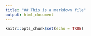 ```yaml
---
title: "## This is a markdown file"
output: html_document
---
```


```r
knitr::opts_chunk$set(echo = TRUE)
```